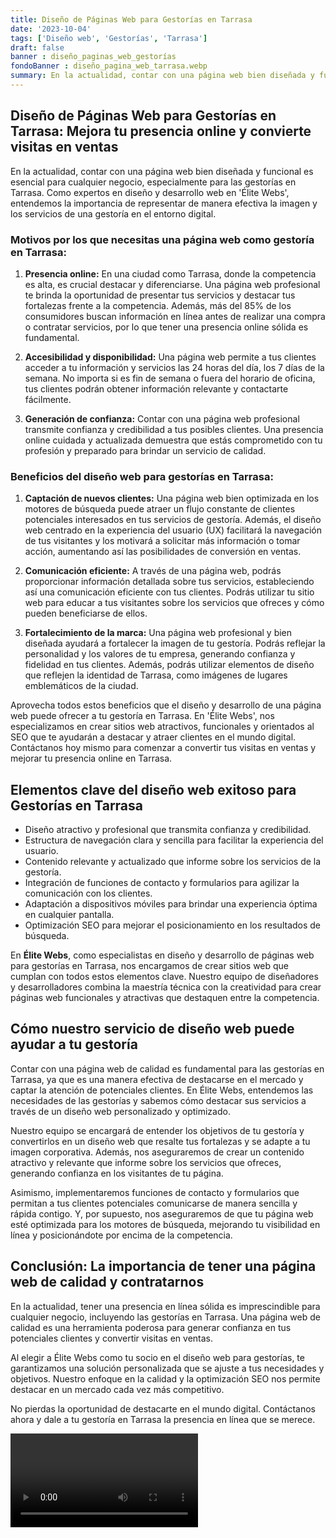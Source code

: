 ```yaml
---
title: Diseño de Páginas Web para Gestorías en Tarrasa
date: '2023-10-04'
tags: ['Diseño web', 'Gestorías', 'Tarrasa']
draft: false
banner : diseño_paginas_web_gestorías
fondoBanner : diseño_pagina_web_tarrasa.webp
summary: En la actualidad, contar con una página web bien diseñada y funcional es esencial para cualquier negocio, especialmente para las gestorías en Tarrasa. Como expertos en diseño y desarrollo web en 'Élite Webs', entendemos la importancia de representar de manera efectiva la imagen y los servicios de una gestoría en el entorno digital.
---
```


## Diseño de Páginas Web para Gestorías en Tarrasa: Mejora tu presencia online y convierte visitas en ventas

En la actualidad, contar con una página web bien diseñada y funcional es esencial para cualquier negocio, especialmente para las gestorías en Tarrasa. Como expertos en diseño y desarrollo web en 'Élite Webs', entendemos la importancia de representar de manera efectiva la imagen y los servicios de una gestoría en el entorno digital.

### Motivos por los que necesitas una página web como gestoría en Tarrasa:

1. **Presencia online:** En una ciudad como Tarrasa, donde la competencia es alta, es crucial destacar y diferenciarse. Una página web profesional te brinda la oportunidad de presentar tus servicios y destacar tus fortalezas frente a la competencia. Además, más del 85% de los consumidores buscan información en línea antes de realizar una compra o contratar servicios, por lo que tener una presencia online sólida es fundamental.

2. **Accesibilidad y disponibilidad:** Una página web permite a tus clientes acceder a tu información y servicios las 24 horas del día, los 7 días de la semana. No importa si es fin de semana o fuera del horario de oficina, tus clientes podrán obtener información relevante y contactarte fácilmente.

3. **Generación de confianza:** Contar con una página web profesional transmite confianza y credibilidad a tus posibles clientes. Una presencia online cuidada y actualizada demuestra que estás comprometido con tu profesión y preparado para brindar un servicio de calidad.

### Beneficios del diseño web para gestorías en Tarrasa:

1. **Captación de nuevos clientes:** Una página web bien optimizada en los motores de búsqueda puede atraer un flujo constante de clientes potenciales interesados en tus servicios de gestoría. Además, el diseño web centrado en la experiencia del usuario (UX) facilitará la navegación de tus visitantes y los motivará a solicitar más información o tomar acción, aumentando así las posibilidades de conversión en ventas.

2. **Comunicación eficiente:** A través de una página web, podrás proporcionar información detallada sobre tus servicios, estableciendo así una comunicación eficiente con tus clientes. Podrás utilizar tu sitio web para educar a tus visitantes sobre los servicios que ofreces y cómo pueden beneficiarse de ellos.

3. **Fortalecimiento de la marca:** Una página web profesional y bien diseñada ayudará a fortalecer la imagen de tu gestoría. Podrás reflejar la personalidad y los valores de tu empresa, generando confianza y fidelidad en tus clientes. Además, podrás utilizar elementos de diseño que reflejen la identidad de Tarrasa, como imágenes de lugares emblemáticos de la ciudad.

Aprovecha todos estos beneficios que el diseño y desarrollo de una página web puede ofrecer a tu gestoría en Tarrasa. En 'Élite Webs', nos especializamos en crear sitios web atractivos, funcionales y orientados al SEO que te ayudarán a destacar y atraer clientes en el mundo digital. Contáctanos hoy mismo para comenzar a convertir tus visitas en ventas y mejorar tu presencia online en Tarrasa.

<GifSeo />

<Cta />

## Elementos clave del diseño web exitoso para Gestorías en Tarrasa

- Diseño atractivo y profesional que transmita confianza y credibilidad.
- Estructura de navegación clara y sencilla para facilitar la experiencia del usuario.
- Contenido relevante y actualizado que informe sobre los servicios de la gestoría.
- Integración de funciones de contacto y formularios para agilizar la comunicación con los clientes.
- Adaptación a dispositivos móviles para brindar una experiencia óptima en cualquier pantalla.
- Optimización SEO para mejorar el posicionamiento en los resultados de búsqueda.

En **Élite Webs**, como especialistas en diseño y desarrollo de páginas web para gestorías en Tarrasa, nos encargamos de crear sitios web que cumplan con todos estos elementos clave. Nuestro equipo de diseñadores y desarrolladores combina la maestría técnica con la creatividad para crear páginas web funcionales y atractivas que destaquen entre la competencia.

## Cómo nuestro servicio de diseño web puede ayudar a tu gestoría

Contar con una página web de calidad es fundamental para las gestorías en Tarrasa, ya que es una manera efectiva de destacarse en el mercado y captar la atención de potenciales clientes. En Élite Webs, entendemos las necesidades de las gestorías y sabemos cómo destacar sus servicios a través de un diseño web personalizado y optimizado.

Nuestro equipo se encargará de entender los objetivos de tu gestoría y convertirlos en un diseño web que resalte tus fortalezas y se adapte a tu imagen corporativa. Además, nos aseguraremos de crear un contenido atractivo y relevante que informe sobre los servicios que ofreces, generando confianza en los visitantes de tu página.

Asimismo, implementaremos funciones de contacto y formularios que permitan a tus clientes potenciales comunicarse de manera sencilla y rápida contigo. Y, por supuesto, nos aseguraremos de que tu página web esté optimizada para los motores de búsqueda, mejorando tu visibilidad en línea y posicionándote por encima de la competencia.

## Conclusión: La importancia de tener una página web de calidad y contratarnos

En la actualidad, tener una presencia en línea sólida es imprescindible para cualquier negocio, incluyendo las gestorías en Tarrasa. Una página web de calidad es una herramienta poderosa para generar confianza en tus potenciales clientes y convertir visitas en ventas. 

Al elegir a Élite Webs como tu socio en el diseño web para gestorías, te garantizamos una solución personalizada que se ajuste a tus necesidades y objetivos. Nuestro enfoque en la calidad y la optimización SEO nos permite destacar en un mercado cada vez más competitivo.

No pierdas la oportunidad de destacarte en el mundo digital. Contáctanos ahora y dale a tu gestoría en Tarrasa la presencia en línea que se merece.

<Video />

<CtaBot job='Gestorías' city='Tarrasa'/>

<Gmaps query='Tarrasa+españa+maps' />